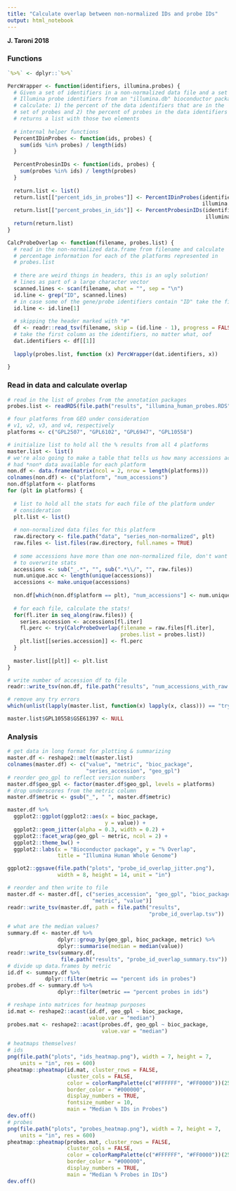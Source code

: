 ```yaml
---
title: "Calculate overlap between non-normalized IDs and probe IDs"
output: html_notebook
---
```


**J. Taroni 2018**

### Functions

```r
`%>%` <- dplyr::`%>%`
```

```r
PercWrapper <- function(identifiers, illumina.probes) {
  # Given a set of identifiers in a non-normalized data file and a set of
  # Illumina probe identifiers from an "illumina.db" bioconductor package,
  # calculate: 1) the percent of the data identifiers that are in the 
  # set of probes and 2) the percent of probes in the data identifiers
  # returns a list with those two elements
  
  # internal helper functions
  PercentIDinProbes <- function(ids, probes) {
    sum(ids %in% probes) / length(ids)
  }
  
  PercentProbesinIDs <- function(ids, probes) {
    sum(probes %in% ids) / length(probes)
  }
  
  return.list <- list()
  return.list[["percent_ids_in_probes"]] <- PercentIDinProbes(identifiers, 
                                                              illumina.probes)
  return.list[["percent_probes_in_ids"]] <- PercentProbesinIDs(identifiers,
                                                               illumina.probes)
  return(return.list)
}

CalcProbeOverlap <- function(filename, probes.list) {
  # read in the non-normalized data.frame from filename and calculate
  # percentage information for each of the platforms represented in 
  # probes.list
  
  # there are weird things in headers, this is an ugly solution!
  # lines as part of a large character vector
  scanned.lines <- scan(filename, what = "", sep = "\n")
  id.line <- grep("ID", scanned.lines)
  # in case some of the gene/probe identifiers contain "ID" take the first one
  id.line <- id.line[1]
  
  # skipping the header marked with "#"
  df <- readr::read_tsv(filename, skip = (id.line - 1), progress = FALSE)
  # take the first column as the identifiers, no matter what, oof
  dat.identifiers <- df[[1]]
  
  lapply(probes.list, function (x) PercWrapper(dat.identifiers, x))
  
}
```

### Read in data and calculate overlap

```r
# read in the list of probes from the annotation packages
probes.list <- readRDS(file.path("results", "illumina_human_probes.RDS"))
```

```r
# four platforms from GEO under consideration
# v1, v2, v3, and v4, respectively
platforms <- c("GPL2507", "GPL6102", "GPL6947", "GPL10558")
```

```r
# initialize list to hold all the % results from all 4 platforms
master.list <- list()
# we're also going to make a table that tells us how many accessions actually
# had *non* data available for each platform
non.df <- data.frame(matrix(ncol = 2, nrow = length(platforms)))
colnames(non.df) <- c("platform", "num_accessions")
non.df$platform <- platforms
for (plt in platforms) {
  
  # list to hold all the stats for each file of the platform under 
  # consideration
  plt.list <- list()
  
  # non-normalized data files for this platform
  raw.directory <- file.path("data", "series_non-normalized", plt)
  raw.files <- list.files(raw.directory, full.names = TRUE)
  
  # some accessions have more than one non-normalized file, don't want
  # to overwrite stats
  accessions <- sub("_.*", "", sub(".*\\/", "", raw.files))
  num.unique.acc <- length(unique(accessions))
  accessions <- make.unique(accessions)
  
  non.df[which(non.df$platform == plt), "num_accessions"] <- num.unique.acc
  
  # for each file, calculate the stats!
  for(fl.iter in seq_along(raw.files)) {
    series.accession <- accessions[fl.iter]
    fl.perc <- try(CalcProbeOverlap(filename = raw.files[fl.iter], 
                                    probes.list = probes.list))
    plt.list[[series.accession]] <- fl.perc
  }
  
  master.list[[plt]] <- plt.list
}

# write number of accession df to file
readr::write_tsv(non.df, file.path("results", "num_accessions_with_raw.tsv"))
```

```r
# remove any try errors
which(unlist(lapply(master.list, function(x) lapply(x, class))) == "try-error")
```

```r
master.list$GPL10558$GSE61397 <- NULL
```

### Analysis

```r
# get data in long format for plotting & summarizing
master.df <- reshape2::melt(master.list)
colnames(master.df) <- c("value", "metric", "bioc_package", 
                         "series_accession", "geo_gpl")
# reorder geo_gpl to reflect version numbers
master.df$geo_gpl <- factor(master.df$geo_gpl, levels = platforms)
# drop underscores from the metric column
master.df$metric <- gsub("_", " ", master.df$metric)
```

```r
master.df %>%
  ggplot2::ggplot(ggplot2::aes(x = bioc_package,
                               y = value)) +
  ggplot2::geom_jitter(alpha = 0.3, width = 0.2) +
  ggplot2::facet_wrap(geo_gpl ~ metric, ncol = 2) +
  ggplot2::theme_bw() +
  ggplot2::labs(x = "Bioconductor package", y = "% Overlap",
                title = "Illumina Human Whole Genome")
```

```r
ggplot2::ggsave(file.path("plots", "probe_id_overlap_jitter.png"), 
                width = 8, height = 14, unit = "in")
```

```r
# reorder and then write to file
master.df <- master.df[, c("series_accession", "geo_gpl", "bioc_package", 
                           "metric", "value")]
readr::write_tsv(master.df, path = file.path("results", 
                                             "probe_id_overlap.tsv"))
```

```r
# what are the median values?
summary.df <- master.df %>%
                dplyr::group_by(geo_gpl, bioc_package, metric) %>%
                dplyr::summarise(median = median(value))
readr::write_tsv(summary.df, 
                 file.path("results", "probe_id_overlap_summary.tsv"))
# divide up data.frames by metric
id.df <- summary.df %>% 
            dplyr::filter(metric == "percent ids in probes")
probes.df <- summary.df %>%
                dplyr::filter(metric == "percent probes in ids")
```

```r
# reshape into matrices for heatmap purposes
id.mat <- reshape2::acast(id.df, geo_gpl ~ bioc_package, 
                          value.var = "median")
probes.mat <- reshape2::acast(probes.df, geo_gpl ~ bioc_package, 
                              value.var = "median")
```

```r
# heatmaps themselves!
# ids
png(file.path("plots", "ids_heatmap.png"), width = 7, height = 7,
    units = "in", res = 600)
pheatmap::pheatmap(id.mat, cluster_rows = FALSE, 
                   cluster_cols = FALSE,
                   color = colorRampPalette(c("#FFFFFF", "#FF0000"))(25),
                   border_color = "#000000",
                   display_numbers = TRUE, 
                   fontsize_number = 10,
                   main = "Median % IDs in Probes")
dev.off()
# probes
png(file.path("plots", "probes_heatmap.png"), width = 7, height = 7, 
    units = "in", res = 600)
pheatmap::pheatmap(probes.mat, cluster_rows = FALSE, 
                   cluster_cols = FALSE,
                   color = colorRampPalette(c("#FFFFFF", "#FF0000"))(25),
                   border_color = "#000000",
                   display_numbers = TRUE, 
                   main = "Median % Probes in IDs")
dev.off()
```



